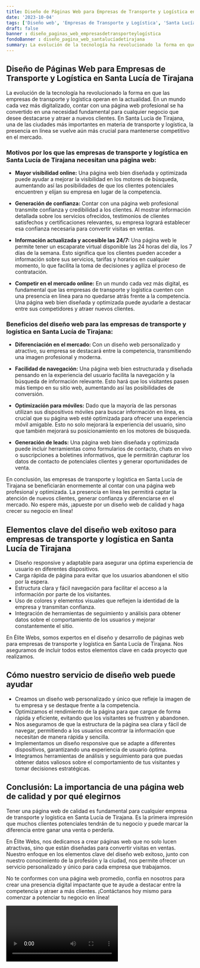 ```yaml
---
title: Diseño de Páginas Web para Empresas de Transporte y Logística en Santa Lucía de Tirajana
date: '2023-10-04'
tags: ['Diseño web', 'Empresas de Transporte y Logística', 'Santa Lucía de Tirajana']
draft: false
banner : diseño_paginas_web_empresasdetransporteylogística
fondoBanner : diseño_pagina_web_santalucíadetirajana
summary: La evolución de la tecnología ha revolucionado la forma en que las empresas de transporte y logística operan en la actualidad. En un mundo cada vez más digitalizado, contar con una página web profesional se ha convertido en una necesidad fundamental para cualquier negocio que desee destacarse y atraer a nuevos clientes. En Santa Lucía de Tirajana, una de las ciudades más importantes en materia de transporte y logística, la presencia en línea se vuelve aún más crucial para mantenerse competitivo en el mercado.
---
```


## Diseño de Páginas Web para Empresas de Transporte y Logística en Santa Lucía de Tirajana

La evolución de la tecnología ha revolucionado la forma en que las empresas de transporte y logística operan en la actualidad. En un mundo cada vez más digitalizado, contar con una página web profesional se ha convertido en una necesidad fundamental para cualquier negocio que desee destacarse y atraer a nuevos clientes. En Santa Lucía de Tirajana, una de las ciudades más importantes en materia de transporte y logística, la presencia en línea se vuelve aún más crucial para mantenerse competitivo en el mercado.

### Motivos por los que las empresas de transporte y logística en Santa Lucía de Tirajana necesitan una página web:

- **Mayor visibilidad online:** Una página web bien diseñada y optimizada puede ayudar a mejorar la visibilidad en los motores de búsqueda, aumentando así las posibilidades de que los clientes potenciales encuentren y elijan su empresa en lugar de la competencia.

- **Generación de confianza:** Contar con una página web profesional transmite confianza y credibilidad a los clientes. Al mostrar información detallada sobre los servicios ofrecidos, testimonios de clientes satisfechos y certificaciones relevantes, su empresa logrará establecer esa confianza necesaria para convertir visitas en ventas.

- **Información actualizada y accesible las 24/7:** Una página web le permite tener un escaparate virtual disponible las 24 horas del día, los 7 días de la semana. Esto significa que los clientes pueden acceder a información sobre sus servicios, tarifas y horarios en cualquier momento, lo que facilita la toma de decisiones y agiliza el proceso de contratación.

- **Competir en el mercado online:** En un mundo cada vez más digital, es fundamental que las empresas de transporte y logística cuenten con una presencia en línea para no quedarse atrás frente a la competencia. Una página web bien diseñada y optimizada puede ayudarle a destacar entre sus competidores y atraer nuevos clientes.

### Beneficios del diseño web para las empresas de transporte y logística en Santa Lucía de Tirajana:

- **Diferenciación en el mercado:** Con un diseño web personalizado y atractivo, su empresa se destacará entre la competencia, transmitiendo una imagen profesional y moderna.

- **Facilidad de navegación:** Una página web bien estructurada y diseñada pensando en la experiencia del usuario facilita la navegación y la búsqueda de información relevante. Esto hará que los visitantes pasen más tiempo en su sitio web, aumentando así las posibilidades de conversión.

- **Optimización para móviles:** Dado que la mayoría de las personas utilizan sus dispositivos móviles para buscar información en línea, es crucial que su página web esté optimizada para ofrecer una experiencia móvil amigable. Esto no solo mejorará la experiencia del usuario, sino que también mejorará su posicionamiento en los motores de búsqueda.

- **Generación de leads:** Una página web bien diseñada y optimizada puede incluir herramientas como formularios de contacto, chats en vivo o suscripciones a boletines informativos, que le permitirán capturar los datos de contacto de potenciales clientes y generar oportunidades de venta.

En conclusión, las empresas de transporte y logística en Santa Lucía de Tirajana se beneficiarán enormemente al contar con una página web profesional y optimizada. La presencia en línea les permitirá captar la atención de nuevos clientes, generar confianza y diferenciarse en el mercado. No espere más, ¡apueste por un diseño web de calidad y haga crecer su negocio en línea!

<GifSeo />

<Cta />

## Elementos clave del diseño web exitoso para empresas de transporte y logística en Santa Lucía de Tirajana

- Diseño responsive y adaptable para asegurar una óptima experiencia de usuario en diferentes dispositivos.
- Carga rápida de página para evitar que los usuarios abandonen el sitio por la espera.
- Estructura clara y fácil navegación para facilitar el acceso a la información por parte de los visitantes.
- Uso de colores y elementos visuales que reflejen la identidad de la empresa y transmitan confianza.
- Integración de herramientas de seguimiento y análisis para obtener datos sobre el comportamiento de los usuarios y mejorar constantemente el sitio.

En Élite Webs, somos expertos en el diseño y desarrollo de páginas web para empresas de transporte y logística en Santa Lucía de Tirajana. Nos aseguramos de incluir todos estos elementos clave en cada proyecto que realizamos.

## Cómo nuestro servicio de diseño web puede ayudar

- Creamos un diseño web personalizado y único que refleje la imagen de tu empresa y se destaque frente a la competencia.
- Optimizamos el rendimiento de la página para que cargue de forma rápida y eficiente, evitando que los visitantes se frustren y abandonen.
- Nos aseguramos de que la estructura de la página sea clara y fácil de navegar, permitiendo a los usuarios encontrar la información que necesitan de manera rápida y sencilla.
- Implementamos un diseño responsive que se adapte a diferentes dispositivos, garantizando una experiencia de usuario óptima.
- Integramos herramientas de análisis y seguimiento para que puedas obtener datos valiosos sobre el comportamiento de tus visitantes y tomar decisiones estratégicas.

## Conclusión: La importancia de una página web de calidad y por qué elegirnos

Tener una página web de calidad es fundamental para cualquier empresa de transporte y logística en Santa Lucía de Tirajana. Es la primera impresión que muchos clientes potenciales tendrán de tu negocio y puede marcar la diferencia entre ganar una venta o perderla.

En Élite Webs, nos dedicamos a crear páginas web que no solo lucen atractivas, sino que están diseñadas para convertir visitas en ventas. Nuestro enfoque en los elementos clave del diseño web exitoso, junto con nuestro conocimiento de la profesión y la ciudad, nos permite ofrecer un servicio personalizado y único para cada empresa que trabajamos.

No te conformes con una página web promedio, confía en nosotros para crear una presencia digital impactante que te ayude a destacar entre la competencia y atraer a más clientes. ¡Contáctanos hoy mismo para comenzar a potenciar tu negocio en línea!

<Video />

<CtaBot job='Empresas de Transporte y Logística' city='Santa Lucía de Tirajana'/>

<Gmaps query='Santa Lucía de Tirajana+españa+maps' />